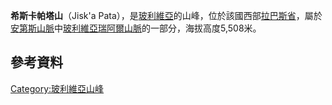 
{{Infobox mountain
| name = Jisk'a Pata
| photo = 
| photo_caption = 
| elevation_m   = 5508
| elevation_ref = <ref name = igm>Bolivian IGM map 1.50,000 Lago Khara Kkota</ref>
| prominence_m  =
| prominence_ref=
| location = [[玻利維亞|玻利維亞]],<br>[[拉巴斯部|拉巴斯部]], [[安第斯省|安第斯省]]
| range = [[安地斯山脈|安地斯山脈]], [[皇家山脉|皇家山脉]]
| map = Bolivia | region =BO 
| map_caption = 在玻利维亚的位置
| label_position = right
| map_size       = 200
| lat_d = 16 | lat_m = 02| lat_s =11| lat_NS = S
| long_d = 68 | long_m = 20 | long_s =22| long_EW = W
| coordinates_ref= 
| source = 
| type = 
| age = 
| last_eruption = 
| first_ascent = 1-1971 via S. face: S.E. face-1975.<ref>Jill Neate, Mountaineering in the Andes, 1994</ref>
| easiest_route = 
}}
<!--{{Coord|16|1|44|S|68|20|33|W|display=title}}-->
'''希斯卡帕塔山'''（Jisk'a Pata），是[[玻利維亞|玻利維亞]]的山峰，位於該國西部[[拉巴斯省_(玻利維亞)|拉巴斯省]]，屬於[[安第斯山脈|安第斯山脈]]中[[玻利維亞瑞阿爾山脈|玻利維亞瑞阿爾山脈]]的一部分，海拔高度5,508米。

==參考資料==
{{reflist}}

{{Bolivia-geo-stub}}
[[Category:玻利維亞山峰|Category:玻利維亞山峰]]
